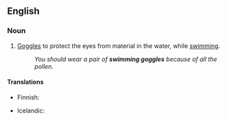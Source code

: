 ==English==

===Noun===
{{en-noun|sg=[[swimming]] [[goggle]]s|swimming goggles}}

# [[goggles|Goggles]] to protect the eyes from material in the water, while [[swim]]ming.
#: ''You should wear a pair of '''swimming goggles''' because of all the pollen.''

====Translations====
{{trans-top|goggles for protecting the eyes in the water}}
* Finnish: {{t-|fi|uimalasit}}
{{trans-mid}}
* Icelandic: {{t+|is|sundgleraugu|n|p}}
{{trans-bottom}}